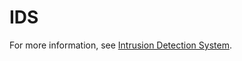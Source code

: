 
# IDS

For more information, see [Intrusion Detection System](https://www.paloaltonetworks.com/cyberpedia/what-is-an-intrusion-detection-system-ids).
